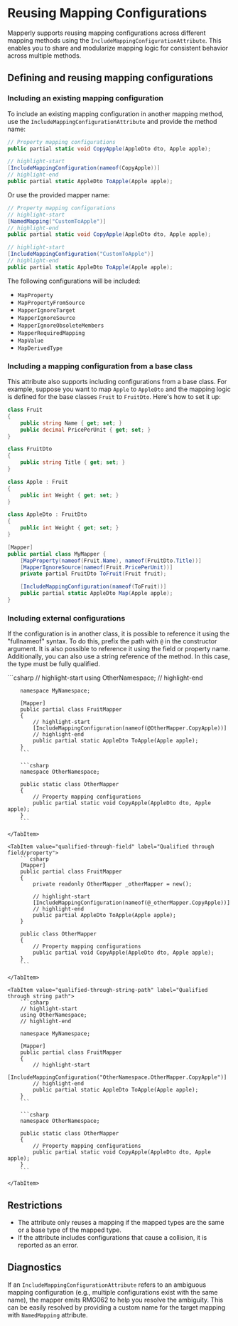 ﻿---
sidebar_position: 17
description: Reusing Mapping Configurations
---


# Reusing Mapping Configurations

Mapperly supports reusing mapping configurations across different mapping methods using the
`IncludeMappingConfigurationAttribute`. This enables you to share and modularize mapping logic for consistent
behavior across multiple methods.

## Defining and reusing mapping configurations

### Including an existing mapping configuration

To include an existing mapping configuration in another mapping method, use the `IncludeMappingConfigurationAttribute`
and provide the method name:

```csharp
// Property mapping configurations
public partial static void CopyApple(AppleDto dto, Apple apple);

// highlight-start
[IncludeMappingConfiguration(nameof(CopyApple))]
// highlight-end
public partial static AppleDto ToApple(Apple apple);
```

Or use the provided mapper name:

```csharp
// Property mapping configurations
// highlight-start
[NamedMapping("CustomToApple")]
// highlight-end
public partial static void CopyApple(AppleDto dto, Apple apple);

// highlight-start
[IncludeMappingConfiguration("CustomToApple")]
// highlight-end
public partial static AppleDto ToApple(Apple apple);
```

The following configurations will be included:

- `MapProperty`
- `MapPropertyFromSource`
- `MapperIgnoreTarget`
- `MapperIgnoreSource`
- `MapperIgnoreObsoleteMembers`
- `MapperRequiredMapping`
- `MapValue`
- `MapDerivedType`

### Including a mapping configuration from a base class

This attribute also supports including configurations from a base class. For example, suppose you want to map
`Apple` to `AppleDto` and the mapping logic is defined for the base classes `Fruit` to `FruitDto`.
Here's how to set it up:

```csharp
class Fruit
{
    public string Name { get; set; }
    public decimal PricePerUnit { get; set; }
}

class FruitDto
{
    public string Title { get; set; }
}

class Apple : Fruit
{
    public int Weight { get; set; }
}

class AppleDto : FruitDto
{
    public int Weight { get; set; }
}

[Mapper]
public partial class MyMapper {
    [MapProperty(nameof(Fruit.Name), nameof(FruitDto.Title))]
    [MapperIgnoreSource(nameof(Fruit.PricePerUnit))]
    private partial FruitDto ToFruit(Fruit fruit);

    [IncludeMappingConfiguration(nameof(ToFruit))]
    public partial static AppleDto Map(Apple apple);
}
```

### Including external configurations

If the configuration is in another class, it is possible to reference it using the "fullnameof" syntax.
To do this, prefix the path with `@` in the constructor argument.
It is also possible to reference it using the field or property name.
Additionally, you can also use a string reference of the method. In this case, the type must be fully qualified.

<Tabs>
    <TabItem value="qualified-through-type" label="Qualified through type" default>
        ```csharp
        // highlight-start
        using OtherNamespace;
        // highlight-end
        
        namespace MyNamespace;

        [Mapper]
        public partial class FruitMapper
        {
            // highlight-start
            [IncludeMappingConfiguration(nameof(@OtherMapper.CopyApple))]
            // highlight-end
            public partial static AppleDto ToApple(Apple apple);
        }
        ```

        ```csharp
        namespace OtherNamespace;

        public static class OtherMapper
        {
            // Property mapping configurations
            public partial static void CopyApple(AppleDto dto, Apple apple);
        }
        ```

    </TabItem>

    <TabItem value="qualified-through-field" label="Qualified through field/property">
        ```csharp
        [Mapper]
        public partial class FruitMapper
        {
            private readonly OtherMapper _otherMapper = new();

            // highlight-start
            [IncludeMappingConfiguration(nameof(@_otherMapper.CopyApple))]
            // highlight-end
            public partial AppleDto ToApple(Apple apple);
        }

        public class OtherMapper
        {
            // Property mapping configurations
            public partial void CopyApple(AppleDto dto, Apple apple);
        }
        ```

    </TabItem>

    <TabItem value="qualified-through-string-path" label="Qualified through string path">
        ```csharp
        // highlight-start
        using OtherNamespace;
        // highlight-end

        namespace MyNamespace;

        [Mapper]
        public partial class FruitMapper
        {
            // highlight-start
            [IncludeMappingConfiguration("OtherNamespace.OtherMapper.CopyApple")]
            // highlight-end
            public partial static AppleDto ToApple(Apple apple);
        }
        ```

        ```csharp
        namespace OtherNamespace;

        public static class OtherMapper
        {
            // Property mapping configurations
            public partial static void CopyApple(AppleDto dto, Apple apple);
        }
        ```

    </TabItem>

</Tabs>

## Restrictions

- The attribute only reuses a mapping if the mapped types are the same or a base type of the mapped type.
- If the attribute includes configurations that cause a collision, it is reported as an error.

## Diagnostics

If an `IncludeMappingConfigurationAttribute` refers to an ambiguous mapping configuration (e.g., multiple
configurations exist with the same name), the mapper emits RMG062 to help you resolve the ambiguity.
This can be easily resolved by providing a custom name for the target mapping with `NamedMapping` attribute.

